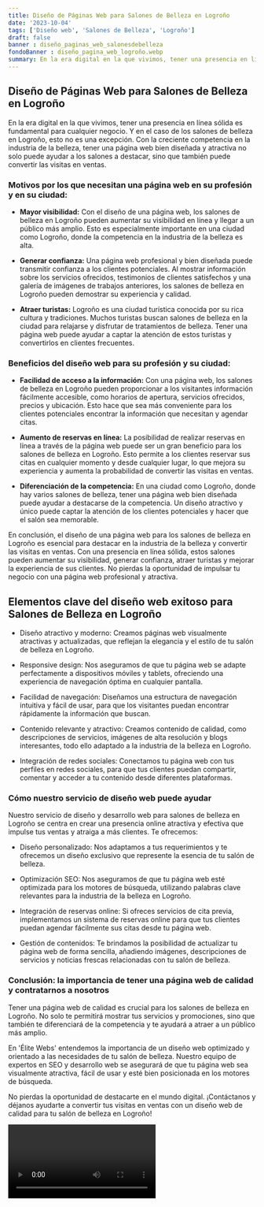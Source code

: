 ```yaml
---
title: Diseño de Páginas Web para Salones de Belleza en Logroño
date: '2023-10-04'
tags: ['Diseño web', 'Salones de Belleza', 'Logroño']
draft: false
banner : diseño_paginas_web_salonesdebelleza
fondoBanner : diseño_pagina_web_logroño.webp
summary: En la era digital en la que vivimos, tener una presencia en línea sólida es fundamental para cualquier negocio. Y en el caso de los salones de belleza en Logroño, esto no es una excepción. Con la creciente competencia en la industria de la belleza, tener una página web bien diseñada y atractiva no solo puede ayudar a los salones a destacar, sino que también puede convertir las visitas en ventas.
---
```


## Diseño de Páginas Web para Salones de Belleza en Logroño

En la era digital en la que vivimos, tener una presencia en línea sólida es fundamental para cualquier negocio. Y en el caso de los salones de belleza en Logroño, esto no es una excepción. Con la creciente competencia en la industria de la belleza, tener una página web bien diseñada y atractiva no solo puede ayudar a los salones a destacar, sino que también puede convertir las visitas en ventas.

### Motivos por los que necesitan una página web en su profesión y en su ciudad:

- **Mayor visibilidad:** Con el diseño de una página web, los salones de belleza en Logroño pueden aumentar su visibilidad en línea y llegar a un público más amplio. Esto es especialmente importante en una ciudad como Logroño, donde la competencia en la industria de la belleza es alta.

- **Generar confianza:** Una página web profesional y bien diseñada puede transmitir confianza a los clientes potenciales. Al mostrar información sobre los servicios ofrecidos, testimonios de clientes satisfechos y una galería de imágenes de trabajos anteriores, los salones de belleza en Logroño pueden demostrar su experiencia y calidad.

- **Atraer turistas:** Logroño es una ciudad turística conocida por su rica cultura y tradiciones. Muchos turistas buscan salones de belleza en la ciudad para relajarse y disfrutar de tratamientos de belleza. Tener una página web puede ayudar a captar la atención de estos turistas y convertirlos en clientes frecuentes.

### Beneficios del diseño web para su profesión y su ciudad:

- **Facilidad de acceso a la información:** Con una página web, los salones de belleza en Logroño pueden proporcionar a los visitantes información fácilmente accesible, como horarios de apertura, servicios ofrecidos, precios y ubicación. Esto hace que sea más conveniente para los clientes potenciales encontrar la información que necesitan y agendar citas.

- **Aumento de reservas en línea:** La posibilidad de realizar reservas en línea a través de la página web puede ser un gran beneficio para los salones de belleza en Logroño. Esto permite a los clientes reservar sus citas en cualquier momento y desde cualquier lugar, lo que mejora su experiencia y aumenta la probabilidad de convertir las visitas en ventas.

- **Diferenciación de la competencia:** En una ciudad como Logroño, donde hay varios salones de belleza, tener una página web bien diseñada puede ayudar a destacarse de la competencia. Un diseño atractivo y único puede captar la atención de los clientes potenciales y hacer que el salón sea memorable.

En conclusión, el diseño de una página web para los salones de belleza en Logroño es esencial para destacar en la industria de la belleza y convertir las visitas en ventas. Con una presencia en línea sólida, estos salones pueden aumentar su visibilidad, generar confianza, atraer turistas y mejorar la experiencia de sus clientes. No pierdas la oportunidad de impulsar tu negocio con una página web profesional y atractiva.

<GifSeo />

<Cta />

## Elementos clave del diseño web exitoso para Salones de Belleza en Logroño

- Diseño atractivo y moderno: Creamos páginas web visualmente atractivas y actualizadas, que reflejan la elegancia y el estilo de tu salón de belleza en Logroño.

- Responsive design: Nos aseguramos de que tu página web se adapte perfectamente a dispositivos móviles y tablets, ofreciendo una experiencia de navegación óptima en cualquier pantalla.

- Facilidad de navegación: Diseñamos una estructura de navegación intuitiva y fácil de usar, para que los visitantes puedan encontrar rápidamente la información que buscan.

- Contenido relevante y atractivo: Creamos contenido de calidad, como descripciones de servicios, imágenes de alta resolución y blogs interesantes, todo ello adaptado a la industria de la belleza en Logroño.

- Integración de redes sociales: Conectamos tu página web con tus perfiles en redes sociales, para que tus clientes puedan compartir, comentar y acceder a tu contenido desde diferentes plataformas.

### Cómo nuestro servicio de diseño web puede ayudar

Nuestro servicio de diseño y desarrollo web para salones de belleza en Logroño se centra en crear una presencia online atractiva y efectiva que impulse tus ventas y atraiga a más clientes. Te ofrecemos:

- Diseño personalizado: Nos adaptamos a tus requerimientos y te ofrecemos un diseño exclusivo que represente la esencia de tu salón de belleza.

- Optimización SEO: Nos aseguramos de que tu página web esté optimizada para los motores de búsqueda, utilizando palabras clave relevantes para la industria de la belleza en Logroño.

- Integración de reservas online: Si ofreces servicios de cita previa, implementamos un sistema de reservas online para que tus clientes puedan agendar fácilmente sus citas desde tu página web.

- Gestión de contenidos: Te brindamos la posibilidad de actualizar tu página web de forma sencilla, añadiendo imágenes, descripciones de servicios y noticias frescas relacionadas con tu salón de belleza.

### Conclusión: la importancia de tener una página web de calidad y contratarnos a nosotros

Tener una página web de calidad es crucial para los salones de belleza en Logroño. No solo te permitirá mostrar tus servicios y promociones, sino que también te diferenciará de la competencia y te ayudará a atraer a un público más amplio.

En 'Élite Webs' entendemos la importancia de un diseño web optimizado y orientado a las necesidades de tu salón de belleza. Nuestro equipo de expertos en SEO y desarrollo web se asegurará de que tu página web sea visualmente atractiva, fácil de usar y esté bien posicionada en los motores de búsqueda.

No pierdas la oportunidad de destacarte en el mundo digital. ¡Contáctanos y déjanos ayudarte a convertir tus visitas en ventas con un diseño web de calidad para tu salón de belleza en Logroño!

<Video />

<CtaBot job='Salones de Belleza' city='Logroño'/>

<Gmaps query='Logroño+españa+maps' />